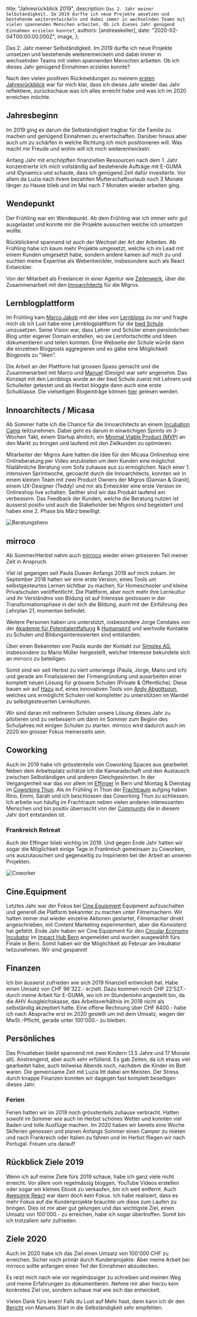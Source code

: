 
  title: "Jahresrückblick 2019",
  description: `Das 2. Jahr meiner Selbständigkeit. Im 2019 durfte ich neue Projekte umsetzen und bestehende weiterentwickeln und dabei immer in wechselnden Teams mit vielen spannenden Menschen arbeiten. Ob ich dieses Jahr genügend Einnahmen erzielen konnte?`,
  authors: [andreaskeller],
  date: "2020-02-04T00:00:00.000Z",
  image,
};

<!--excerpt-->

Das 2. Jahr meiner Selbständigkeit. Im 2019 durfte ich neue Projekte umsetzen und bestehende weiterentwickeln und dabei immer in wechselnden Teams mit vielen spannenden Menschen arbeiten. Ob ich dieses Jahr genügend Einnahmen erzielen konnte?

<!--/excerpt-->

Nach den vielen positiven Rückmeldungen zu meinem [ersten Jahresrückblick](/blog/jahresrueckblick-2018) war für mich klar, dass ich dieses Jahr wieder das Jahr reflektiere, zurückschaue was ich alles erreicht habe und was ich im 2020 erreichen möchte.

## Jahresbeginn

Im 2019 ging es darum die Selbständigkeit tragbar für die Familie zu machen und genügend Einnahmen zu erwirtschaften. Darüber hinaus aber auch um zu schärfen in welche Richtung ich mich positionieren will. Was macht mir Freude und wohin will ich mich weiterentwickeln.

Anfang Jahr mit erschöpften finanziellen Ressourcen nach dem 1. Jahr konzentrierte ich mich vollständig auf bestehende Aufträge mit E-GUMA und iDynamics und schaute, dass ich genügend Zeit dafür investierte. Vor allem da Luzia nach ihrem bezahlten Mutterschaftsurlaub noch 3 Monate länger zu Hause blieb und im Mai nach 7 Monaten wieder arbeiten ging.

## Wendepunkt

Der Frühling war ein Wendepunkt. Ab dem Frühling war ich immer sehr gut ausgelastet und konnte mir die Projekte aussuchen welche ich umsetzen wollte.

Rückblickend spannend ist auch der Wechsel der Art der Arbeiten. Ab Frühling habe ich kaum mehr Projekte umgesetzt, welche ich im Lead mit einem Kunden umgesetzt habe, sondern andere kamen auf mich zu und suchten meine Expertise als Webentwickler, insbesondere auch als React Entwickler.

Von der Mitarbeit als Freelancer in einer Agentur wie [Zeilenwerk](https://zeilenwerk.ch), über die Zusammenarbeit mit den [Innoarchitects](https://www.innoarchitects.ch) für die Migros.

## Lernblogplattform

Im Frühling kam [Marco Jakob](https://www.jakob.services) mit der Idee von [Lernblogs](https://www.marcojakob.blog/lernblog-idee/) zu mir und fragte mich ob ich Lust habe eine Lernblogplattform für die [bwd Schule](https://bwdbern.ch) umzusetzen. Seine Vision war, dass Lehrer und Schüler einen persönlichen Blog unter eigener Domain erstellen, wo sie Lernfortschritte und Ideen dokumentieren und teilen konnten. Eine Webseite der Schule würde dann die einzelnen Blogposts aggregieren und es gäbe eine Möglichkeit Blogposts zu "liken".

Die Arbeit an der Plattform hat grossen Spass gemacht und die Zusammenarbeit mit Marco und [Manuel](https://www.herrbuerli.ch) (Design) war sehr angenehm. Das Konzept mit den Lernblogs wurde an der bwd Schule zuerst mit Lehrern und Schulleiter getestet und ab Herbst bloggte dann auch eine erste Schulklasse. Die vielseitigen Blogeinträge können [hier](https://lernblogs.bwdbern.ch) gelesen werden.

## Innoarchitects / Micasa

Ab Sommer hatte ich die Chance für die Innoarchitects an einem [Incubation Camp](https://www.innoarchitects.ch/de/factory/implementierung/incubation/) teilzunehmen. Dabei geht es darum in einwöchigen Sprints im 3-Wochen Takt, einem Startup ähnlich, ein [Minimal Viable Product (MVP)](https://de.wikipedia.org/wiki/Minimum_Viable_Product) an den Markt zu bringen und laufend mit den Zielkunden zu optimieren.

Mitarbeiter der Migros Aare hatten die Idee für den Micasa Onlineshop eine Onlineberatung per Video anzubieten um dem Kunden eine möglichst filialähnliche Beratung vom Sofa zuhause aus zu ermöglichen. Nach einer 1. intensiven Sprintwoche, gecoacht durch die Innoarchitects, konnten wir in einem kleinen Team mit zwei Product Owners der Migros (Damian & Granit), einem UX-Designer (Teddy) und mir als Entwickler eine erste Version im Onlineshop live schalten. Seither sind wir das Produkt laufend am verbessern. Das Feedback der Kunden, welche die Beratung nutzen ist äusserst positiv und auch die Stakeholder bei Migros sind begeistert und haben eine 2. Phase bis März bewilligt.

<img src={beratungshero} alt="Beratungshero" />

## mirroco

Ab Sommer/Herbst nahm auch [mirroco](https://www.mirroco.ch) wieder einen grösseren Teil meiner Zeit in Anspruch.

Viel ist gegangen seit Paula Duwan Anfangs 2018 auf mich zukam. Im September 2018 hatten wir eine erste Version, eines Tools um selbstgesteurtes Lernen sichtbar zu machen, für Homeschooler und kleine Privatschulen veröffentlicht. Die Plattform, aber noch mehr ihre Lernkultur und ihr Verständnis von Bildung ist auf Interesse gestossen in der Transformationsphase in der sich die Bildung, auch mit der Einführung des Lehrplan 21, momentan befindet.

Weitere Personen haben uns unterstützt, insbesondere Jorge Cendales von der [Akademie für Potentialentfaltung](https://www.akademiefuerpotentialentfaltung.org) & [Humanspirit](https://www.humanspirit.company) und wertvolle Kontakte zu Schulen und Bildungsinteressierten sind entstanden.

Über einen Bekannten von Paula wurde der Kontakt zur [Simplex AG](http://www.simplex.ch), insbesondere zu Mario Müller hergestellt, welcher Interesse bekundete sich an mirroco zu beteiligen.

Somit sind wir seit Herbst zu viert unterwegs (Paula, Jorge, Mario und ich) und gerade am Finalisisieren der Firmengründung und ausarbeiten einer komplett neuen Lösung für grössere Schulen (Private & Öffentliche). Diese bauen wir auf [Hazu](https://hazu.io/hazu) auf, eines innovativen Tools von [Andy Abgottspon](https://hazu.io/andy), welches uns ermöglicht Schulen viel kompletter zu unterstützen im Wandel zu selbstgesteuerten Lernkulturen.

Wir sind daran mit mehreren Schulen unsere Lösung dieses Jahr zu pilotieren und zu verbessern um dann im Sommer zum Beginn des Schuljahres mit einigen Schulen zu starten. mirroco wird dadurch auch im 2020 ein grosser Fokus meinerseits sein.

## Coworking

Auch im 2019 habe ich grösstenteils von Coworking Spaces aus gearbeitet. Neben dem Arbeitsplatz schätze ich die Kamaradschaft und den Austausch zwischen Selbständigen und anderen Gleichgesinnten.
In der Vergangenheit war das vor allem im [Effinger](https://www.effinger.ch) in Bern und Montag & Dienstag im [Coworking Thun](https://www.coworking-thun.ch). Als im Frühling in Thun der [Frachtraum](https://www.frachtraum.ch/) aufging haben Rino, Emmi, Sarah und ich beschlossen das Coworking Thun zu schliessen. Ich arbeite nun häufig im Frachtraum neben vielen anderen interessanten Menschen und bin positiv überrascht von der [Community](https://www.frachtraum.ch/Coworking/CoworkerInnen) die in diesem Jahr dort entstanden ist.

### Frankreich Retreat

Auch der Effinger blieb wichtig im 2019. Und gegen Ende Jahr hatten wir sogar die Möglichkeit einige Tage in Frankreich gemeinsam zu Coworken, uns auszutauschen und gegenseitig zu Inspirieren bei der Arbeit an unseren Projekten.

<img src={coworker} alt="Coworker" />

## Cine.Equipment

Letztes Jahr war der Fokus bei [Cine.Equipment](https://cine.equipment) Equipment aufzuschalten und generell die Platform bekannter zu machen unter Filmemachern. Wir hatten immer mal wieder einzelne Aktionen gestartet, Filmemacher direkt angeschrieben, mit Content Marketing experimentiert, aber die Konsistenz hat gefehlt. Ende Jahr haben wir Cine.Equipment für den [Circular Economy Incubator](https://bern.impacthub.net/circular-economy) im [Impact Hub Bern](https://bern.impacthub.net) angemeldet und wurden ausgewählt fürs Finale in Bern. Somit haben wir die Möglichkeit ab Februar am Inkubator teilzunehmen. Wir sind gespannt!

## Finanzen

Ich bin äusserst zufrieden wie sich 2019 finanziell entwickelt hat. Habe einen Umsatz von CHF 96'322.- erzielt. Dazu kommen noch CHF 22'527.- durch meine Arbeit für E-GUMA, wo ich im Stundenlohn angestellt bin, da die AHV Ausgleichskasse, das Arbeitsverhältnis im 2018 nicht als selbständig akzeptiert hatte. Eine offene Rechnung über CHF 8400.- habe ich nach Absprache erst im 2020 gestellt um mit dem Umsatz, wegen der MwSt.-Pflicht, gerade unter 100'000.- zu bleiben.

## Persönliches

Das Privatleben bleibt spannend mit zwei Kindern (3.5 Jahre und 17 Monate alt). Anstrengend, aber auch sehr erfüllend. Es gab Zeiten, da ich etwas viel gearbeitet habe, auch teilweise Abends noch, nachdem die Kinder im Bett waren. Die gemeinsame Zeit mit Luzia litt dabei am Meisten. Der Stress durch knappe Finanzen konnten wir dagegen fast komplett beseitigen dieses Jahr.

### Ferien

Ferien hatten wir im 2019 noch grösstenteils zuhause verbracht. Hatten sowohl im Sommer wie auch im Herbst schönes Wetter und konnten viel Baden und tolle Ausflüge machen. Im 2020 haben wir bereits eine Woche Skiferien genossen und planen Anfangs Sommer einen Camper zu mieten und nach Frankreich oder Italien zu fahren und im Herbst fliegen wir nach Portugal. Freuen uns darauf!

## Rückblick Ziele 2019

Wenn ich auf meine Ziele fürs 2019 schaue, habe ich ganz viele nicht erreicht. Vor allem vom regelmässig bloggen, YouTube Videos erstellen oder sogar ein kleines Ebook zu verkaufen, bin ich weit entfernt. Auch [Awesome React](https://awesomereact.com) war dann doch kein Fokus. Ich habe realisiert, dass es mehr Fokus auf die Kundenprojekte brauchte um diese zum Laufen zu bringen. Dies ist mir aber gut gelungen und das wichtigste Ziel, einen Umsatz von 100'000.- zu erreichen, habe ich sogar übertroffen. Somit bin ich trotzallem sehr zufrieden.

## Ziele 2020

Auch im 2020 habe ich das Ziel einen Umsatz von 100'000 CHF zu erreichen. Sicher noch primär durch Kundenprojekte. Aber meine Arbeit bei mirroco sollte anfangen einen Teil der Einnahmen abzudecken.

Es reizt mich nach wie vor regelmässiger zu schreiben und meinen Weg und meine Erfahrungen zu dokumentieren. Nehme mir aber hierzu kein konkretes Ziel vor, sondern schaue mal wie sich das entwickelt.

Vielen Dank fürs lesen! Falls du Lust auf Mehr hast, dann kann ich dir den [Bericht](https://herrbuerli.ch/community/jahresbericht-2019/) von Manuels Start in die Selbständigkeit sehr empfehlen.
